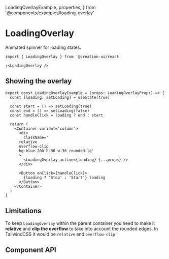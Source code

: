   LoadingOverlayExample,
  properties,
} from '@components/examples/loading-overlay'

# LoadingOverlay

Animated spinner for loading states.

```tsx copy
import { LoadingOverlay } from '@creation-ui/react'

;<LoadingOverlay />
```

## Showing the overlay

<LoadingOverlayExample />

```tsx copy
export const LoadingOverlayExample = (props: LoadingOverlayProps) => {
  const [loading, setLoading] = useState(true)

  const start = () => setLoading(true)
  const end = () => setLoading(false)
  const handleClick = loading ? end : start

  return (
    <Container variant='column'>
      <div
        className='
      relative
      overflow-clip
      bg-blue-200 h-36 w-36 rounded-lg'
      >
        <LoadingOverlay active={loading} {...props} />
      </div>

      <Button onClick={handleClick}>
        {loading ? 'Stop' : 'Start'} loading
      </Button>
    </Container>
  )
}
```

## Limitations

To keep `LoadingOverlay` within the parent container you need to make it **relative** and **clip the overflow** to take into account the rounded edges.
In TailwindCSS it would be `relative` and `overflow-clip`

## Component API

<PropsTable
  properties={properties}
  name='LoadingOverlay'
  description='LoadingOverlay component props'
/>

